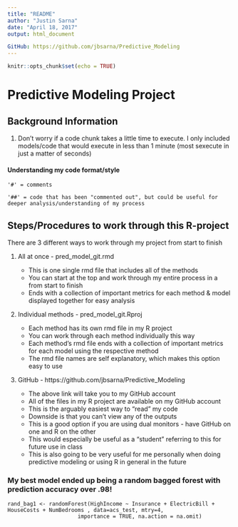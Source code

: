 ```yaml
---
title: "README"
author: "Justin Sarna"
date: "April 18, 2017"
output: html_document

GitHub: https://github.com/jbsarna/Predictive_Modeling
---
```


```r
knitr::opts_chunk$set(echo = TRUE)
```

# Predictive Modeling Project

## Background Information

1) Don't worry if a code chunk takes a little time to execute. I only included models/code that would execute in less than
    1 minute (most sexecute in just a matter of seconds)

#### Understanding my code format/style

    '#' = comments

    '##' = code that has been "commented out", but could be useful for deeper analysis/understanding of my process

## Steps/Procedures to work through this R-project

There are 3 different ways to work through my project from start to finish

1) All at once - pred_model_git.rmd
  
    + This is one single rmd file that includes all of the methods
    + You can start at the top and work through my entire process in a from start to finish
    + Ends with a collection of important metrics for each method & model displayed together for easy analysis
  
2) Individual methods - pred_model_git.Rproj
  
    + Each method has its own rmd file in my R project
    + You can work through each method individually this way
    + Each method's rmd file ends with a collection of important metrics for each model using the respective method
    + The rmd file names are self explanatory, which makes this option easy to use

3) GitHub - https://github.com/jbsarna/Predictive_Modeling

    + The above link will take you to my GitHub account
    + All of the files in my R project are available on my GitHub account
    + This is the arguably easiest way to "read" my code
    + Downside is that you can't view any of the outputs
    + This is a good option if you are using dual monitors - have GitHub on one and R on the other
    + This would especially be useful as a "student" referring to this for future use in class
    + This is also going to be very useful for me personally when doing predictive modeling or using R in general in the future

### My best model ended up being a random bagged forest with prediction accuracy over .98!

    rand_bag1 <- randomForest(HighIncome ~ Insurance + ElectricBill + HouseCosts + NumBedrooms , data=acs_test, mtry=4,
                          importance = TRUE, na.action = na.omit)

